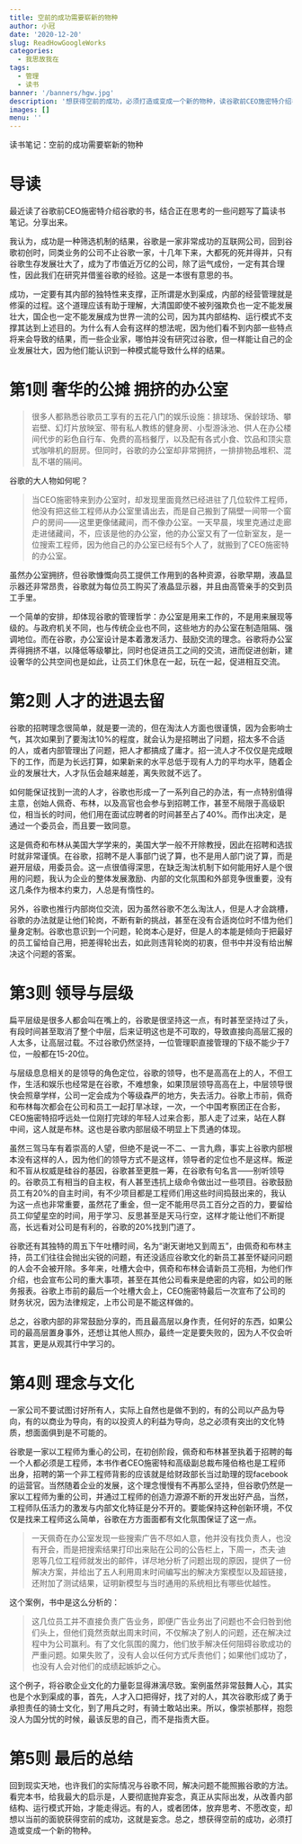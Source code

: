 ```yaml
---
title: 空前的成功需要崭新的物种
author: 小冠
date: '2020-12-20'
slug: ReadHowGoogleWorks
categories:
  - 我思故我在
tags:
  - 管理
  - 读书
banner: '/banners/hgw.jpg'
description: '想获得空前的成功，必须打造或变成一个新的物种，读谷歌前CEO施密特介绍谷歌管理方法《重新定义公司》有感'
images: []
menu: ''
---
```


<!--more-->
读书笔记：空前的成功需要崭新的物种

# 导读
最近读了谷歌前CEO施密特介绍谷歌的书，结合正在思考的一些问题写了篇读书笔记。分享出来。

我认为，成功是一种筛选机制的结果，谷歌是一家非常成功的互联网公司，回到谷歌初创时，同类业务的公司不止谷歌一家，十几年下来，大都死的死并得并，只有谷歌生存发展壮大了，成为了市值近万亿的公司，除了运气成份，一定有其合理性，因此我们在研究并借鉴谷歌的经验。这是一本很有意思的书。

成功，一定要有其内部的独特性来支撑，正所谓是水到渠成，内部的经营管理就是修渠的过程。这个道理应该有助于理解，大清国即使不被列强欺负也一定不能发展壮大，国企也一定不能发展成为世界一流的公司，因为其内部结构、运行模式不支撑其达到上述目的。为什么有人会有这样的想法呢，因为他们看不到内部一些特点将来会导致的结果，而一些企业家，哪怕并没有研究过谷歌，但一样能让自己的企业发展壮大，因为他们能认识到一种模式能导致什么样的结果。


# 第1则   奢华的公摊 拥挤的办公室
> 很多人都熟悉谷歌员工享有的五花八门的娱乐设施：排球场、保龄球场、攀岩壁、幻灯片放映室、带有私人教练的健身房、小型游泳池、供人在办公楼间代步的彩色自行车、免费的高档餐厅，以及配有各式小食、饮品和顶尖意式咖啡机的厨房。但同时，谷歌的办公室却非常拥挤，一排排物品堆积、混乱不堪的隔间。

谷歌的大人物如何呢？

> 当CEO施密特来到办公室时，却发现里面竟然已经进驻了几位软件工程师，他没有把这些工程师从办公室里请出去，而是自己搬到了隔壁一间带一个窗户的房间——这里更像储藏间，而不像办公室。一天早晨，埃里克通过走廊走进储藏间，不，应该是他的办公室，他的办公室又有了一位新室友，是一位搜索工程师，因为他自己的办公室已经有5个人了，就搬到了CEO施密特的办公室。

虽然办公室拥挤，但谷歌慷慨向员工提供工作用到的各种资源，谷歌早期，液晶显示器还非常昂贵，谷歌就为每位员工购买了液晶显示器，并且由高管亲手的交到员工手里。

一个简单的安排，却体现谷歌的管理哲学：办公室是用来工作的，不是用来展现等级的。与政府机关不同，也与传统企业也不同，这些地方的办公室在制造阻隔、强调地位。而在谷歌，办公室设计是本着激发活力、鼓励交流的理念。谷歌将办公室弄得拥挤不堪，以降低等级攀比，同时也促进员工之间的交流，进而促进创新，建设奢华的公共空间也是如此，让员工们休息在一起，玩在一起，促进相互交流。

# 第2则  人才的进退去留
谷歌的招聘理念很简单，就是要一流的，但在淘汰人方面也很谨慎，因为会影响士气，其次如果到了要淘汰10%的程度，就会认为是招聘出了问题，招太多不合适的人，或者内部管理出了问题，把人才都搞成了庸才。招一流人才不仅仅是完成眼下的工作，而是为长远打算，如果新来的水平总低于现有人力的平均水平，随着企业的发展壮大，人才队伍会越来越差，离失败就不远了。

如何能保证找到一流的人才，谷歌也形成一了一系列自己的办法，有一点特别值得主意，创始人佩奇、布林，以及高官也会参与到招聘工作，甚至不局限于高级职位，相当长的时间，他们用在面试应聘者的时间甚至占了40%。而作出决定，是通过一个委员会，而且要一致同意。

这是佩奇和布林从美国大学学来的，美国大学一般不开除教授，因此在招聘和选拔时就非常谨慎。在谷歌，招聘不是人事部门说了算，也不是用人部门说了算，而是避开层级，用委员会。这一点很值得深思，在缺乏淘汰机制下如何能用好人是个很用的问题，我认为企业的整体发展激励、内部的文化氛围和外部竞争很重要，没有这几条作为根本约束力，人总是有惰性的。

另外，谷歌也推行内部岗位交流，因为虽然谷歌不怎么淘汰人，但是人才会跳槽，谷歌的办法就是让他们轮岗，不断有新的挑战，甚至在没有合适岗位时不惜为他们量身定制。谷歌也意识到一个问题，轮岗本心是好，但是人的本能是倾向于把最好的员工留给自己用，把差得轮出去，如此则违背轮岗的初衷，但书中并没有给出解决这个问题的答案。

# 第3则  领导与层级
扁平层级是很多人都会叫在嘴上的，谷歌是很坚持这一点，有时甚至坚持过了头，有段时间甚至取消了整个中层，后来证明这也是不可取的，导致直接向高层汇报的人太多，让高层过载。不过谷歌仍然坚持，一位管理职直接管理的下级不能少于7位，一般都在15-20位。

与层级息息相关的是领导的角色定位，谷歌的领导，也不是高高在上的人，不但工作，生活和娱乐也经常是在谷歌，不难想象，如果顶层领导高高在上，中层领导很快会照章学样，公司一定会成为个等级森严的地方，失去活力。谷歌上市前，佩奇和布林每次都会在公司和员工一起打旱冰球，一次，一个中国考察团正在合影，CEO施密特招呼远处一位刚打完球的年轻人过来合影，那人走了过来，站在人群中间，这人就是布林。这也是谷歌内部层级不明显上下贯通的体现。

虽然三驾马车有着崇高的人望，但绝不是说一不二、一言九鼎，事实上谷歌内部根本没有这样的人，因为他们的领导方式不是这样，领导者的定位也不是这样。叛逆和不盲从权威是硅谷的基因，谷歌甚至更胜一筹，在谷歌有句名言——别听领导的。谷歌员工有相当的自主权，有人甚至违抗上级命令做出过一些项目。谷歌鼓励员工有20%的自主时间，有不少项目都是工程师们用这些时间捣鼓出来的，我认为这一点也非常重要，虽然花了重金，但一定不能用尽员工百分之百的力，要留给员工仰望星空的时间，用于学习、反思甚至是天马行空，这样才能让他们不断提高，长远看对公司是有利的，谷歌的20%找到门道了。

谷歌还有其独特的周五下午吐槽时间，名为“谢天谢地又到周五”，由佩奇和布林主持，员工们往往会抛出尖锐的问题，有还没适应谷歌文化的新员工甚至怀疑问问题的人会不会被开除。多年来，吐槽大会中，佩奇和布林会请新员工亮相，为他们作介绍，也会宣布公司的重大事项，甚至在其他公司看来是绝密的内容，如公司的账务报表。谷歌上市前的最后一个吐槽大会上，CEO施密特最后一次宣布了公司的财务状况，因为法律规定，上市公司是不能这样做的。

总之，谷歌内部的非常鼓励分享的，而且最高层以身作责，任何好的东西，如果公司的最高层置身事外，还想让其他人照办，最终一定是要失败的，因为人不仅会听其言，更是从观其行中学习的。

# 第4则  理念与文化
一家公司不要试图讨好所有人，实际上自然也是做不到的，有的公司以产品为导向，有的以商业为导向，有的以投资人的利益为导向，总之必须有突出的文化特质，想面面俱到是不可能的。

谷歌是一家以工程师为重心的公司，在初创阶段，佩奇和布林甚至执着于招聘的每一个人都必须是工程师，本书作者CEO施密特和高级副总裁布隆伯格也是工程师出身，招聘的第一个非工程师背影的应该就是给财政部长当过助理的现facebook的运营官。当然随着企业的发展，这个理念慢慢有不再那么坚持，但谷歌仍然是一家以工程师为重的公司，并通过工程师的创造力源源不断的开发出好产品，当然，工程师队伍活力的激发与内部文化特征是分不开的。要能保持这种创新环境，不仅仅是找来工程师这么简单，谷歌在方方面面都有文化氛围保证了这一点。

> 一天佩奇在办公室发现一些搜索广告不尽如人意，他并没有找负责人，也没有开会，而是把搜索结果打印出来贴在公司的公告栏上，下周一，杰夫·迪恩等几位工程师就发出的邮件，详尽地分析了问题出现的原因，提供了一份解决方案，并给出了五人利用周末时间编写出的解决方案模型以及超链接，还附加了测试结果，证明新模型与当时通用的系统相比有哪些优越性。

这个案例，书中是这么分析的：

> 这几位员工并不直接负责广告业务，即便广告业务出了问题也不会归咎到他们头上，但他们竟然贡献出周末时间，不仅解决了别人的问题，还在解决过程中为公司赢利。有了文化氛围的魔力，他们放手解决任何阻碍谷歌成功的严重问题。如果失败了，没有人会以任何方式斥责他们；如果他们成功了，也没有人会对他们的成绩起嫉妒之心。

这个例子，将谷歌企业文化的力量彰显得淋漓尽致。案例虽然非常鼓舞人心，其实也是个水到渠成的事，首先，人才入口把得好，找了对的人，其次谷歌形成了勇于承担责任的骑士文化，到了用兵之时，有骑士敢站出来。所以，像崇祯那样，抱怨没人为国分忧的时候，最该反思的自己，而不是指责大臣。

# 第5则  最后的总结
回到现实天地，也许我们的实际情况与谷歌不同，解决问题不能照搬谷歌的方法。看完本书，给我最大的启示是，人要彻底抛弃妄念，真正从实际出发，从改善内部结构、运行模式开始，才能走得远。有的人，或者团体，放弃思考、不愿改变，却想以当前的面貌获得空前的成功，这就是妄念。总之，想获得空前的成功，必须打造或变成一个新的物种。
